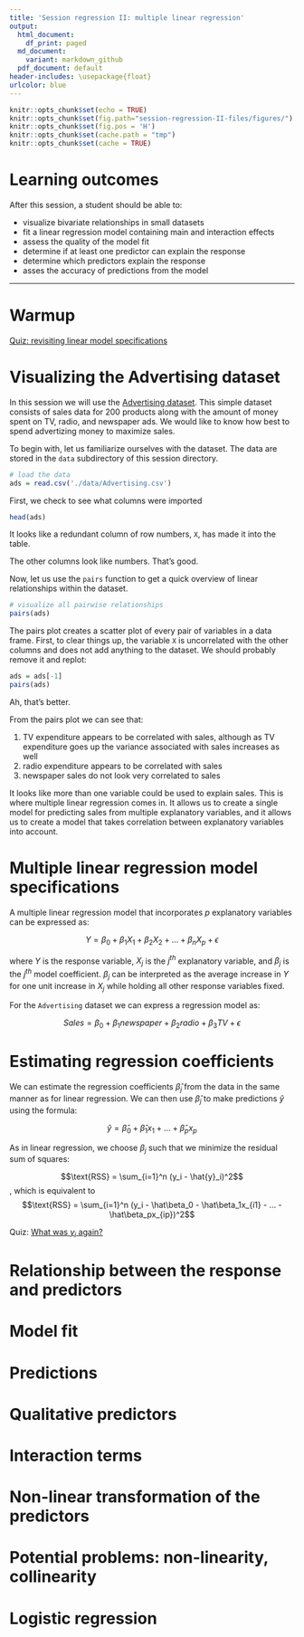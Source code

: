 ```yaml
---
title: 'Session regression II: multiple linear regression'
output:
  html_document:
    df_print: paged
  md_document:
    variant: markdown_github
  pdf_document: default
header-includes: \usepackage{float}
urlcolor: blue
---
```



```r
knitr::opts_chunk$set(echo = TRUE)
knitr::opts_chunk$set(fig.path="session-regression-II-files/figures/")
knitr::opts_chunk$set(fig.pos = 'H')
knitr::opts_chunk$set(cache.path = "tmp")
knitr::opts_chunk$set(cache = TRUE)
```

# Learning outcomes

After this session, a student should be able to:

- visualize bivariate relationships in small datasets
- fit a linear regression model containing main and interaction effects
- assess the quality of the model fit
- determine if at least one predictor can explain the response
- determine which predictors explain the response
- asses the accuracy of predictions from the model

-------

# Warmup

[Quiz: revisiting linear model specifications](https://forms.gle/z4qKdrcQj1wqUxBV7)

# Visualizing the Advertising dataset

In this session we will use the [Advertising dataset](http://www-bcf.usc.edu/~gareth/ISL/data.html).
This simple dataset consists of sales data for 200 products along with the amount of money spent 
on TV, radio, and newspaper ads. We would like to know how best to spend advertizing money to
maximize sales.

To begin with, let us familiarize ourselves with the dataset. 
The data are stored in the `data` subdirectory of this session directory.

```r
# load the data
ads = read.csv('./data/Advertising.csv')
```

First, we check to see what columns were imported

```r
head(ads)
```

It looks like a redundant column of row numbers, `X`, has made it into the table.

The other columns look like numbers. That's good.

Now, let us use the `pairs` function to get a quick overview of linear relationships within the dataset. 

```r
# visualize all pairwise relationships
pairs(ads)
```

The pairs plot creates a scatter plot of every pair of variables in a data frame.
First, to clear things up, the variable `X` is uncorrelated with the other columns and does not 
add anything to the dataset. We should probably remove it and replot:

```r
ads = ads[-1]
pairs(ads)
```

Ah, that's better.

From the pairs plot we can see that:

1. TV expenditure appears to be correlated with sales, although as TV expenditure goes up the
   variance associated with sales increases as well
2. radio expenditure appears to be correlated with sales
3. newspaper sales do not look very correlated to sales

It looks like more than one variable could be used to explain sales. This is where multiple linear regression comes in.
It allows us to create a single model for predicting sales from multiple explanatory variables, and it allows us to
create a model that takes correlation between explanatory variables into account.

# Multiple linear regression model specifications

A multiple linear regression model that incorporates $p$ explanatory variables can be expressed as:

$$Y = \beta_0 + \beta_1 X_1 + \beta_2 X_2 + ... + \beta_n X_p + \epsilon$$

where $Y$ is the response variable, $X_j$ is the $j^{th}$ explanatory variable, and 
$\beta_j$ is the $j^{th}$ model coefficient. $\beta_j$ can be interpreted as the average
increase in $Y$ for one unit increase in $X_j$ while holding all other response 
variables fixed.

For the `Advertising` dataset we can express a regression model as:

$$Sales = \beta_0 + \beta_1 newspaper + \beta_2 radio + \beta_3 TV + \epsilon$$

# Estimating regression coefficients

We can estimate the regression coefficients $\hat\beta_j$ from the data in the same
manner as for linear regression. We can then use $\hat\beta_j$ to make predictions $\hat{y}$ 
using the formula:

$$\hat{y} = \hat\beta_0 + \hat\beta_1x_1 + ... + \hat\beta_px_p$$

As in linear regression, we choose $\beta_j$ such that we minimize the residual sum of squares:

$$\text{RSS} = \sum_{i=1}^n (y_i - \hat{y}_i)^2$$
, which is equivalent to
$$\text{RSS} = \sum_{i=1}^n (y_i - \hat\beta_0 - \hat\beta_1x_{i1} - ... - \hat\beta_px_{ip})^2$$

Quiz: [What was $y_i$ again?](https://forms.gle/XUxpgxJbkTp1QfDG8)

# Relationship between the response and predictors 
# Model fit 
# Predictions 
# Qualitative predictors 
# Interaction terms
# Non-linear transformation of the predictors 
# Potential problems: non-linearity, collinearity 
# Logistic regression
